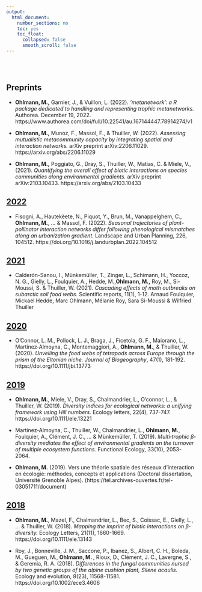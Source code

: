 ```yaml
---
output:
  html_document:
    number_sections: no
    toc: yes
    toc_float:
      collapsed: false
      smooth_scroll: false
---	
```


<br/><br/>

## Preprints

- **Ohlmann, M.,** Garnier, J., & Vuillon, L. (2022). *‘metanetwork’: a R package dedicated to handling and representing trophic metanetworks.*  Authorea. December 19, 2022. https://www.authorea.com/doi/full/10.22541/au.167144447.78914274/v1

- **Ohlmann, M.,** Munoz, F., Massol, F., & Thuiller, W. (2022). *Assessing mutualistic metacommunity capacity by integrating spatial and interaction networks.* arXiv preprint arXiv:2206.11029. https://arxiv.org/abs/2206.11029

- **Ohlmann, M.,** Poggiato, G., Dray, S., Thuiller, W.,  Matias, C. & Miele, V., (2021). *Quantifying the overall effect of biotic interactions on species communities along environmental gradients.* arXiv preprint arXiv:2103.10433.
https://arxiv.org/abs/2103.10433

## [2022]()

- Fisogni, A., Hautekèete, N., Piquot, Y., Brun, M., Vanappelghem, C., **Ohlmann, M.**, ... & Massol, F. (2022). *Seasonal trajectories of plant-pollinator interaction networks differ following phenological mismatches along an urbanization gradient.* Landscape and Urban Planning, 226, 104512. https://doi.org/10.1016/j.landurbplan.2022.104512

## [2021]()

- Calderón-Sanou, I., Münkemüller, T., Zinger, L., Schimann, H., Yoccoz, N. G., Gielly, L., Foulquier, A., Hedde, M.,**Ohlmann, M.,** Roy, M., Si-Moussi, S. & Thuiller, W. (2021). *Cascading effects of moth outbreaks on subarctic soil food webs.* Scientific reports, 11(1), 1-12.
 Arnaud Foulquier, Mickael Hedde, Marc Ohlmann, Mélanie Roy, Sara Si-Moussi & Wilfried Thuiller

## [2020]()

- O’Connor, L. M., Pollock, L. J., Braga, J., Ficetola, G. F., Maiorano, L., Martinez‐Almoyna, C., Montemaggiori, A., **Ohlmann, M.**, & Thuiller, W. (2020). *Unveiling the food webs of tetrapods across Europe through the prism of the Eltonian niche. Journal of Biogeography*, 47(1), 181-192.  https://doi.org/10.1111/jbi.13773

## [2019]()

- **Ohlmann, M.**, Miele, V., Dray, S., Chalmandrier, L., O’connor, L., & Thuiller, W. (2019). *Diversity indices for ecological networks: a unifying framework using Hill numbers.* Ecology letters, 22(4), 737-747.  https://doi.org/10.1111/ele.13221
- Martinez‐Almoyna, C., Thuiller, W., Chalmandrier, L., **Ohlmann, M.**, Foulquier, A., Clément, J. C., ... & Münkemüller, T. (2019). *Multi‐trophic β‐diversity mediates the effect of environmental gradients on the turnover of multiple ecosystem functions.* Functional Ecology, 33(10), 2053-2064.

- **Ohlmann, M.** (2019). Vers une théorie spatiale des réseaux d'interaction en écologie: méthodes, concepts et applications (Doctoral dissertation, Université Grenoble Alpes). (https://tel.archives-ouvertes.fr/tel-03051711/document)

## [2018]()

- **Ohlmann, M.**, Mazel, F., Chalmandrier, L., Bec, S., Coissac, E., Gielly, L., ... & Thuiller, W. (2018). *Mapping the imprint of biotic interactions on β‐diversity.* Ecology Letters, 21(11), 1660-1669.  https://doi.org/10.1111/ele.13143

- Roy, J., Bonneville, J. M., Saccone, P., Ibanez, S., Albert, C. H., Boleda, M., Gueguen, M., **Ohlmann, M. **, Rioux, D., Clément, J. C., Lavergne, S., & Geremia, R. A. (2018). *Differences in the fungal communities nursed by two genetic groups of the alpine cushion plant, Silene acaulis.* Ecology and evolution, 8(23), 11568-11581.  https://doi.org/10.1002/ece3.4606
